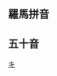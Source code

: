 ==羅馬拼音==
{{CategoryTOC Japan Romaji
| cat = 日本服務區與休息區
}}
==五十音==
{{CategoryTOC Japan Hiragana 
| cat = 日本服務區與休息區
}}

[[Category:日本服務區與休息區_(依日語羅馬字劃分)|キ]]
